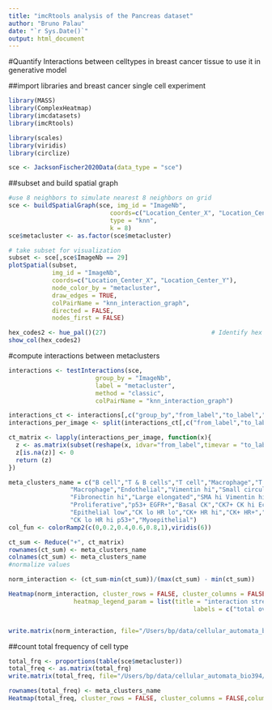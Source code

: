 ```yaml
---
title: "imcRtools analysis of the Pancreas dataset"
author: "Bruno Palau"
date: "`r Sys.Date()`"
output: html_document
---
```


#Quantify Interactions between celltypes in breast cancer tissue to use it in generative model

##import libraries and breast cancer single cell experiment
```r
library(MASS)
library(ComplexHeatmap)
library(imcdatasets)
library(imcRtools)

library(scales)
library(viridis)
library(circlize)

sce <- JacksonFischer2020Data(data_type = "sce")
```

##subset and build spatial graph
```r
#use 8 neighbors to simulate nearest 8 neighbors on grid
sce <- buildSpatialGraph(sce, img_id = "ImageNb",
                            coords=c("Location_Center_X", "Location_Center_Y"),     
                            type = "knn",
                            k = 8)
sce$metacluster <- as.factor(sce$metacluster)

# take subset for visualization
subset <- sce[,sce$ImageNb == 29]
plotSpatial(subset,
            img_id = "ImageNb",
            coords=c("Location_Center_X", "Location_Center_Y"),
            node_color_by = "metacluster",
            draw_edges = TRUE,
            colPairName = "knn_interaction_graph",
            directed = FALSE,
            nodes_first = FALSE)
```
```r
hex_codes2 <- hue_pal()(27)                             # Identify hex codes
show_col(hex_codes2)
```
#compute interactions between metaclusters
```r

interactions <- testInteractions(sce,
                        group_by = "ImageNb",
                        label = "metacluster",
                        method = "classic",
                        colPairName = "knn_interaction_graph")

interactions_ct <- interactions[,c("group_by","from_label","to_label","ct")]
interactions_per_image <- split(interactions_ct[,c("from_label","to_label","ct")],interactions_ct$group_by)

ct_matrix <- lapply(interactions_per_image, function(x){
  z <- as.matrix(subset(reshape(x, idvar="from_label",timevar = "to_label", direction = "wide"),select=-c(1)))
  z[is.na(z)] <- 0
  return (z)
})

```


```r
meta_clusters_name = c("B cell","T & B cells","T cell","Macrophage","T cell",
                 "Macrophage","Endothelial","Vimentin hi","Small circular","Small elongated",
                 "Fibronectin hi","Large elongated","SMA hi Vimentin hi","Hypoxic","Apoptotic",
                 "Proliferative","p53+ EGFR+","Basal CK","CK7+ CK hi Ecadh hi","CK7+",
                 "Epithelial low","CK lo HR lo","CK+ HR hi","CK+ HR+","CK+ HR lo",
                 "CK lo HR hi p53+","Myoepithelial")
col_fun <- colorRamp2(c(0,0.2,0.4,0.6,0.8,1),viridis(6))

ct_sum <- Reduce("+", ct_matrix)
rownames(ct_sum) <- meta_clusters_name
colnames(ct_sum) <- meta_clusters_name
#normalize values

norm_interaction <- (ct_sum-min(ct_sum))/(max(ct_sum) - min(ct_sum))

Heatmap(norm_interaction, cluster_rows = FALSE, cluster_columns = FALSE,col = col_fun,column_title = "Breast Cancer tissue",
                  heatmap_legend_param = list(title = "interaction strength", at = c(1,0,0.2,0.4,0.6,0.8),
                                                   labels = c("total overlap", "no overlap","0.2","0.4","0.6","0.8")))


write.matrix(norm_interaction, file="/Users/bp/data/cellular_automata_bio394/ct_interactions_knn8.csv",sep=",")
```
##count total frequency of cell type
```r
total_frq <- proportions(table(sce$metacluster))
total_freq <- as.matrix(total_frq)
write.matrix(total_freq, file="/Users/bp/data/cellular_automata_bio394/total_freq.csv",sep=",")

rownames(total_freq) <- meta_clusters_name
Heatmap(total_freq, cluster_rows = FALSE, cluster_columns = FALSE,column_title = "Total frequency per metacluster")
```